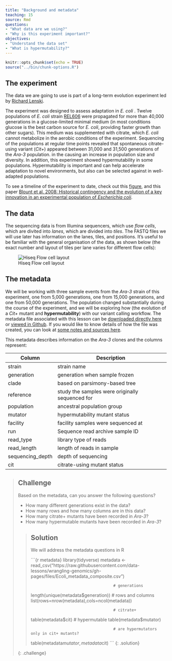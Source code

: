 ```yaml
---
title: "Background and metadata"
teaching: 15
source: Rmd
questions:
- "What data are we using?"
- "Why is this experiment important?"
objectives:
- "Understand the data set"
- "What is hypermutability?"
---
```


```r
knitr::opts_chunk$set(echo = TRUE)
source("../bin/chunk-options.R")
```

## The experiment

The data we are going to use is part of a long-term evolution experiment led by [Richard
Lenski](https://en.wikipedia.org/wiki/E._coli_long-term_evolution_experiment).
 
The experiment was designed to assess adaptation in *E. coli* . Twelve populations of *E. coli*
strain [REL606][REL606] were propagated for more than 40,000 generations in a glucose-limited
minimal medium (in most conditions glucose is the best carbon source for *E. coli*, providing
faster growth than other sugars). This medium was supplemented with citrate, which *E. coli* cannot
metabolize in the aerobic conditions of the experiment. Sequencing of the populations at regular
time points revealed that spontaneous citrate-using variant (*Cit+*) appeared between 31,000 and
31,500 generations of the *Ara-3* population. in the causing an increase in population size and
diversity. In addition, this experiment showed hypermutability in some populations. Hypermutability
is important and can help accelerate adaptation to novel environments, but also can be selected
against in well-adapted populations.
 
To see a timeline of the experiment to date, check out this
[figure](https://en.wikipedia.org/wiki/E._coli_long-term_evolution_experiment#/media/File:LTEE_Timeline_as_of_May_28,_2016.png),
and this paper [Blount et al. 2008: Historical contingency and the evolution of a key innovation in
an experimental population of *Escherichia coli*](http://www.pnas.org/content/105/23/7899).

## The data

The sequencing data is from Illumina sequencers, which use *flow cells*, which are divited into *lanes*, which are divided into *tiles*. The FASTQ files we will use later has information on the lanes, tiles, and positions. It's useful to be familiar with the general organisation of the data, as shown below (the exact number and layout of tiles per lane varies for different flow cells):

![Hiseq Flow cell layout](../fig/hiseq-flow-cell.png)
 
 
## The metadata

We will be working with three sample events from the *Ara-3* strain of this experiment, one from
5,000 generations, one from 15,000 generations, and one from 50,000 generations. The population
changed substantially during the course of the experiment, and we will be exploring how (the
evolution of a *Cit+* mutant and **hypermutability**) with our variant calling workflow. The
metadata file associated with this lesson can be [downloaded directly
here](https://raw.githubusercontent.com/data-lessons/wrangling-genomics/gh-pages/files/Ecoli_metadata_composite.csv)
or [viewed in
Github](https://github.com/data-lessons/wrangling-genomics/blob/gh-pages/files/Ecoli_metadata_composite.csv).
If you would like to know details of how the file was created, you can look at [some notes and
sources
here](https://github.com/data-lessons/wrangling-genomics/blob/gh-pages/files/Ecoli_metadata_composite_README.md).


This metadata describes information on the *Ara-3* clones and the columns represent:

| Column           | Description                                |
|------------------|--------------------------------------------|
| strain           | strain name					|
| generation       | generation when sample frozen		|
| clade            | based on parsimony-based tree		|
| reference        | study the samples were originally sequenced for				|
| population       | ancestral population group |
| mutator          | hypermutability mutant status |
| facility         | facility samples were sequenced at |
| run              | Sequence read archive sample ID		|
| read_type        | library type of reads |
| read_length      | length of reads in sample |
| sequencing_depth | depth of sequencing |
| cit              | citrate-using mutant status		|


> ## Challenge
>
> Based on the metadata, can you answer the following questions?
>
> * How many different generations exist in the data?
> * How many rows and how many columns are in this data?
> * How many citrate+ mutants have been recorded in *Ara-3*?
> * How many hypermutable mutants have been recorded in *Ara-3*?
> 
> > ## Solution
> >
> > We will address the metadata questions in R
> > 
> > ```{r metadata}
> > library(tidyverse)
> > metadata <- read_csv("https://raw.githubusercontent.com/data-lessons/wrangling-genomics/gh-pages/files/Ecoli_metadata_composite.csv")
> >
> >                                         # generations
> > length(unique(metadata$generation))
> >                                         # rows and columns
> > list(rows=nrow(metadata),cols=ncol(metadata))
> >
> >                                         # citrate+
> > table(metadata$cit)
> >                                         # hypermutable
> > table(metadata$mutator)
> >
> >                                         # are hypermutators only in cit+ mutants?
> > table(metadata$mutator,metadata$cit)
> > ```
>{: .solution}
>
{: .challenge}

[REL606]: http://ecoliwiki.net/colipedia/index.php/Category:Strain:REL606
